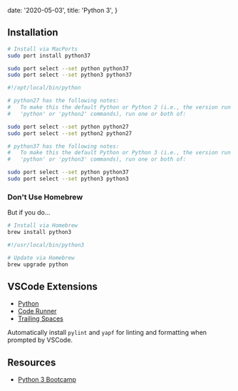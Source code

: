 
  date: '2020-05-03',
  title: 'Python 3',
}

## Installation

```bash
# Install via MacPorts
sudo port install python37

sudo port select --set python python37
sudo port select --set python3 python37

#!/opt/local/bin/python
```

```bash
# python27 has the following notes:
#   To make this the default Python or Python 2 (i.e., the version run by the
#   'python' or 'python2' commands), run one or both of:

sudo port select --set python python27
sudo port select --set python2 python27

# python37 has the following notes:
#   To make this the default Python or Python 3 (i.e., the version run by the
#   'python' or 'python3' commands), run one or both of:

sudo port select --set python python37
sudo port select --set python3 python3
```

### Don't Use Homebrew

But if you do...

```bash
# Install via Homebrew
brew install python3

#!/usr/local/bin/python3

# Update via Homebrew
brew upgrade python
```

## VSCode Extensions

- [Python](https://marketplace.visualstudio.com/items?itemName=ms-python.python)
- [Code Runner](https://marketplace.visualstudio.com/items?itemName=formulahendry.code-runner)
- [Trailing Spaces](https://marketplace.visualstudio.com/items?itemName=shardulm94.trailing-spaces)

Automatically install `pylint` and `yapf` for linting and formatting when prompted by VSCode.

## Resources

- [Python 3 Bootcamp](https://github.com/Pierian-Data/Complete-Python-3-Bootcamp)

